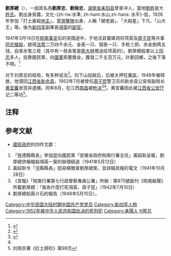 '''劉厚總'''（{{bd|1904年||？|catIdx=L劉}}），一說其名為'''劉厚忠'''、'''劉候忠'''，[[湖南省|湖南省]][[耒阳县|耒阳县]]曾家冲人，當地[[劉姓|劉姓]]是大[[姓氏|姓氏]]。劉出身貧農，文化-{zh-tw:水準; zh-hant:水山;zh-hans: 水平}-低，1926年參加「打土豪殺[[地主|地主]]」，當[[游擊隊|游擊隊]]出身，人稱「總老爺」、「大殺星」下凡、「山大王」等。後为[[新四军|新四军]]副軍長[[項英|項英]]的[[副官|副官]]。

1941年3月14日在[[皖南事变|皖南事变]]后的突围途中，于地泾县蜜蜂洞将项英及[[周子昆|周子昆]]等共事[[同志_(政治)|同志]][[槍殺|槍殺]]，掳得[[法幣|法幣]]二万四千余元、金表一只、钢表一只、手枪三把、赤金捌两五钱、自来水笔三枝（其中有一枝金笔是[[斯大林|斯大林]]赠送给项英的）。劉厚總殺害以上[[同志_(政治)|同志]]多人，投靠國民黨，向[[國民革命軍|國軍]]索要獎金，獲發二千五百万元，計劃回鄉，之後下落不明。<ref>{{Cite web |url=http://news.sina.com.cn/cul/2004-12-06/1564.html |title=中共《党史研究资料》1981年第3期: 「山大王」劉厚總 |access-date=2007-09-27 |archive-url=https://web.archive.org/web/20081206023354/http://news.sina.com.cn/cul/2004-12-06/1564.html |archive-date=2008-12-06 |dead-url=no }}</ref>

对于刘厚总的结局，有多种说法<ref>{{Citation| last=| first=| author-link=童志强| year=2013年| title=《追踪枪杀项英的凶手刘厚总的下落》| periodical=《铁军(纪实)》| publisher=中国新四军研究会| url=http://www.tiejunmedia.com/article/details/id/404.html| volume=| issue=第2期| pages=47-50| doi=| oclc=| access-date=2014-08-16| archive-url=https://web.archive.org/web/20141218102931/http://www.tiejunmedia.com/article/details/id/404.html| archive-date=2014-12-18| dead-url=yes}}</ref>。刘下山投敌后，后被关押在[[重庆|重庆]]，1948年被释放，他潜回[[江西省|江西省]][[新余县|新余县]]，1952年7月被曾任[[周子昆|周子昆]]警卫员的新余县公安局副局长[[黄宜蕃|黄宜蕃]]发现并逮捕，同年8月，在江西[[南昌|南昌]]被[[枪决|枪决]]<ref>{{cite news| url=http://mil.news.sina.com.cn/2011-06-23/0356653410.html| title=穿越时空的正义之光| date=2011年6月23日| newspaper=[[解放军报|解放军报]]| archive-url=https://web.archive.org/web/20190818032549/http://mil.news.sina.com.cn/2011-06-23/0356653410.html| archive-date=2019-08-18| accessdate=2019-08-18| dead-url=no}}</ref><ref name=l/>。黄宜蕃因此被[[江西省公安厅|江西省公安厅]]记二等功<ref name=l>刘晓农著《红土撷珍》第98页</ref>。

== 注释 ==

{{Reflist|25em}}

==参考文献==
* [[國民政府|國民政府]]的四件文獻：
# 「旌德縣縣長」李協昆向國民黨「安徽省政府皖南行署主任」黃紹耿呈報，劉厚總供稱槍殺項英一案的辦理經過（1941年5月12日）
# 黃紹耿令「涇縣縣長」田易疇徹查劉厚總案，並詳細具報的電文（1941年10月28日）
# 《宣報》「皖南行署第七行政督察專員公署」所辦：第875號副刊《皖南綏聲》所載劉厚總：「我為什麼打死項英、周子昆」（1942年7月10日）
# 劉厚總給蔣介石的報告（1948年5月10日）。

{{DEFAULTSORT:L}}
[[Category:中华民国大陆时期中国共产党党员|Category:中华民国大陆时期中国共产党党员]]
[[Category:新四军人物|Category:新四军人物]]
[[Category:1952年被中华人民共和国处决的死刑犯|Category:1952年被中华人民共和国处决的死刑犯]]
[[Category:耒陽人|Category:耒陽人]]
[[Category:刘姓|H厚总]]